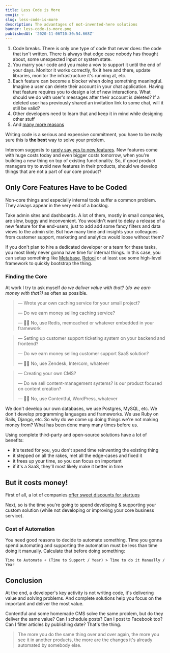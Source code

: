 ```yaml
---
title: Less Code is More
emoji: ✨
slug: less-code-is-more
description: The advantages of not-invented-here solutions
banner: less-code-is-more.png
publishedAt: '2020-11-06T10:30:54.668Z'
---
```


1. Code breaks. There is only one type of code that never does: the code that isn't written. There is always that edge case nobody has thought about, some unexpected input or system state.
2. You marry your code and you make a vow to support it until the end of your days. Monitor it works correctly, fix it here and there, update libraries, monitor the infrastructure it's running at, etc.
3. Each feature can become a blocker when doing something meaningful. Imagine a user can delete their account in your chat application. Having that feature requires you to design a lot of new interactions. What should we do with user's messages after their account is deleted? If a deleted user has previously shared an invitation link to some chat, will it still be valid?
4. Other developers need to learn that and keep it in mind while designing other stuff
5. And [many more reasons](https://twitter.com/johncutlefish/status/1335822976957247489)

Writing code is a serious and expensive commitment, you have to be really sure this is **the best** way to solve your problem.

Intercom suggests to [rarely say yes to new features](https://www.intercom.com/blog/rarely-say-yes-to-feature-requests/). New features come with huge costs today and even bigger costs tomorrow, when you're building a new thing on top of existing functionality. So, if good product managers try to avoid new features in their products, should we develop things that are not a part of our core product?

## Only Core Features Have to be Coded

Non-core things and especially internal tools suffer a common problem. They always appear in the very end of a backlog.

Take admin sites and dashboards. A lot of them, mostly in small companies, are slow, buggy and inconvenient. You wouldn't want to delay a release of a new feature for the end-users, just to add add some fancy filters and data views to the admin site. But how many time and insights your colleagues from customer support, marketing and analytics would loose without them?

If you don't plan to hire a dedicated developer or a team for these tasks, you most likely never gonna have time for internal things. In this case, you can setup something like [Metabase](http://metabase.com), [Retool](http://retool.com) or at least use some high-level framework to quickly bootstrap the thing.

### Finding the Core

At work I try to ask myself _do we deliver value with that?_ (_do we earn money with that?)_ as often as possible.

> — Wrote your own caching service for your small project?
>
> — Do we earn money selling caching service?
>
> — 🙅‍♂️ No, use Redis, memcached or whatever embedded in your framework

> — Setting up customer support ticketing system on your backend and frontend?
>
> — Do we earn money selling customer support SaaS solution?
>
> — 🙅‍♂️ No, use Zendesk, Intercom, whatever

> — Creating your own CMS?
>
> — Do we sell content-management systems? Is our product focused on content creation?
>
> — 🙅‍♂️ No, use Contentful, WordPress, whatever

We don't develop our own databases, we use Postgres, MySQL, etc. We don't develop programming languages and frameworks. We use Ruby on Rails, Django, etc. So why do we come up doing things we're not making money from? What has been done many many times before us.

Using complete third-party and open-source solutions have a lot of benefits:

- it's tested for you, you don't spend time reinventing the existing thing
- it stepped on all the rakes, met all the edge-cases and fixed it
- it frees up your time, so you can focus on important
- if it's a SaaS, they'll most likely make it better in time

## But it costs money!

First of all, a lot of companies [offer sweet discounts for startups](https://free-for.dev/)

Next, so is the time you're going to spend developing & supporting your custom solution (while not developing or improving your core business service).

### Cost of Automation

You need good reasons to decide to automate something. Time you gonna spend automating and supporting the automation must be less than time doing it manually.
Calculate that before doing something:

```
Time to Automate + (Time to Support / Year) > Time to do it Manually / Year
```

## Conclusion

At the end, a developer's key activity is not writing code, it's delivering value and solving problems. And complete solutions help you focus on the important and deliver the most value.

Contentful and some homemade CMS solve the same problem, but do they deliver the same value? Can I schedule posts? Can I post to Facebook too? Can I filter articles by publishing date? That's the thing.

> The more you do the same thing over and over again, the more you see it in another products, the more are the changes it's already automated by somebody else.
